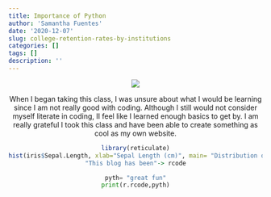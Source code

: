 ```yaml
---
title: Importance of Python
author: 'Samantha Fuentes'
date: '2020-12-07'
slug: college-retention-rates-by-institutions
categories: []
tags: []
description: ''
---
```

<center>
![](/post/2020-12-07-college-retention-rates-by-institutions_files/moon.jpeg)
<center>
When I began taking this class, I was unsure about what I would be learning since I am not really good with coding. Although I still would not consider myself literate in coding, II feel like I learned enough basics to get by. I am really grateful I took this class and have been able to create something as cool as my own website. 

```r
library(reticulate)
hist(iris$Sepal.Length, xlab="Sepal Length (cm)", main= "Distribution of Iris Sepal Length", right = F, col = "blue")
"This blog has been"-> rcode
```


```python
pyth= "great fun"
print(r.rcode,pyth)
```

